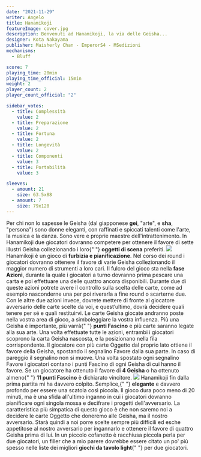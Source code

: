 ```yaml
---
date: "2021-11-29"
writer: Angelo
title: Hanamikoji
featureImage: cover.jpg
description: Benvenuti ad Hanamikoji, la via delle Geisha...
designer: Kota Nakayama
publisher: Maisherly Chan - EmperorS4 - MSedizioni
mechanisms:
  - Bluff

score: 7
playing_time: 20min
playing_time_official: 15min
weight: 2
player_count: 2
player_count_official: "2"

sidebar_votes:
  - title: Complessità
    value: 2
  - title: Preparazione
    value: 2
  - title: Fortuna
    value: 2
  - title: Longevità
    value: 2
  - title: Componenti
    value: 3
  - title: Portabilità
    value: 3

sleeves:
  - amount: 21
    size: 63.5x88
  - amount: 7
    size: 79x120
---
```


<Setting>
  Per chi non lo sapesse le Geisha (dal giapponese <strong>gei</strong>, "arte",
  e <strong>sha</strong>, "persona") sono donne eleganti, con raffinati e
  spiccati talenti come l'arte, la musica e la danza. Sono vere e proprie
  maestre dell'intrattenimento. In Hanamikoji due giocatori dovranno competere
  per ottenere il favore di sette illustri Geisha collezionando i loro{" "}
  <strong>oggetti di scena</strong> preferiti.
</Setting>

<img src="./game1.jpg" />

<Rules>
  Hanamikoji è un gioco di <strong>furbizia e pianificazione</strong>. Nel corso
  dei round i giocatori dovranno ottenere il favore di varie Geisha
  collezionando il maggior numero di strumenti a loro cari. Il fulcro del gioco
  sta nella <strong>fase Azioni</strong>, durante la quale i giocatori a turno
  dovranno prima pescare una carta e poi effettuare una delle quattro ancora
  disponibili. Durante due di queste azioni potrete avere il controllo sulla
  scelta delle carte, come ad esempio nasconderne una per poi riverarla a fine
  round o scarterne due. Con le altre due azioni invece, dovrete mettere di
  fronte al giocatore avversario delle carte scelte da voi, e quest’ultimo,
  dovrà decidere quali tenere per sé e quali restituirvi. Le carte Geisha
  giocate andranno poste nella vostra area di gioco, a simboleggiare la vostra
  influenza. Più una Geisha è importante, più varrà{" "}
  <strong>punti Fascino</strong> e più carte saranno legate alla sua arte. Una
  volta effettuate tutte le azioni, entrambi i giocatori scoprono la carta
  Geisha nascosta, e la posizionano nella fila corrispondente. Il giocatore con
  più carte Oggetto dal proprio lato ottiene il favore della Geisha, spostando
  il segnalino Favore dalla sua parte. In caso di pareggio il segnalino non si
  muove. Una volta spostato ogni segnalino Favore i giocatori contano i punti
  Fascino di ogni Geisha di cui hanno il favore. Se un giocatore ha ottenuto il
  favore di <strong>4 Geisha</strong> o ha ottenuto almeno{" "}
  <strong>11 punti Fascino</strong> è dichiarato vincitore.
</Rules>

<img src="./game2.jpg" />

<Feedback>
  Hanamikoji fin dalla prima partita mi ha davvero colpito. Semplice,{" "}
  <strong>elegante</strong> e davvero profondo per essere una scatola così
  piccola. Il gioco dura poco meno di 20 minuti, ma è una sfida all'ultimo
  inganno in cui i giocatori dovranno pianificare ogni singola mossa e decifrare
  i progetti dell'avversario. La caratteristica più simpatica di questo gioco è
  che non saremo noi a decidere le carte Oggetto che doneremo alle Geisha, ma il
  nostro avversario. Starà quindi a noi porre scelte sempre più difficili ed
  esche appetitose al nostro avversario per ingannarlo e ottenere il favore di
  quattro Geisha prima di lui. In un piccolo cofanetto è racchiusa piccola perla
  per due giocatori, un filler che a mio parere dovrebbe essere citato un po'
  più spesso nelle liste dei migliori <strong>giochi da tavolo light</strong>{" "}
  per due giocatori.
</Feedback>

<Instagram id="CW8BB7qAupA" />
